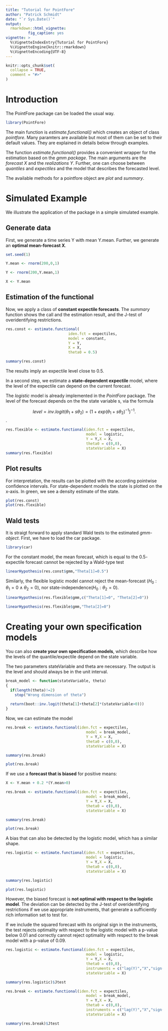 ```yaml
---
title: "Tutorial for PointFore"
author: "Patrick Schmidt"
date: "`r Sys.Date()`"
output: 
  rmarkdown::html_vignette:
          fig_caption: yes
vignette: >
  %\VignetteIndexEntry{Tutorial for PointFore}
  %\VignetteEngine{knitr::rmarkdown}
  %\VignetteEncoding{UTF-8}
---
```


```r
knitr::opts_chunk$set(
  collapse = TRUE,
  comment = "#>"
)
```


# Introduction

The PointFore package can be loaded the usual way.

```r
library(PointFore)
```

The main function is *estimate.functional()* which creates an object of class *pointfore*. Many paramters are available but most of them can be set to their default values. They are explained in details below through examples.

The function *estimate.functional()* provides a convenient wrapper for the estimation based on the *gmm package*. The main arguments are the *forecast X* and the *realizations Y*. Further, one can choose between *quantiles* and *expectiles* and the model that describes the forecasted level.

The available methods for a pointfore object are *plot* and *summary*.


# Simulated Example

We illustrate the application of the package in a simple simulated example.

## Generate data

First, we generate a time series Y with mean Y.mean. Further, we generate an **optimal mean-forecast X**.

```r
set.seed(1)

Y.mean <- rnorm(200,0,1)

Y <- rnorm(200,Y.mean,1)

X <- Y.mean
```

## Estimation of the functional

Now, we apply a class of **constant expectile forecasts**. The *summary* function shows the call and the estimation result, and the J-test of overidentifying restrictions.

```r
res.const <- estimate.functional(
                            iden.fct = expectiles,
                            model = constant,
                            Y = Y,
                            X = X,
                            theta0 = 0.5)

summary(res.const)
```

The results imply an expectile level close to 0.5. 



In a second step, we estimate a **state-dependent expectile** model, where the level of the expectile can depend on the current forecast.

The *logistic* model is already implemented in the *PointFore* package. The level of the forecast depends on the the state variable s, via the formula

$$ level = inv.logit(\theta_1 + s \theta_2)= (1+exp(\theta_1 + s \theta_2)^{-1})^{-1}. $$.

```r
res.flexible <- estimate.functional(iden.fct = expectiles,
                                    model = logistic,
                                    Y = Y,X = X,
                                    theta0 = c(0,0),
                                    stateVariable = X)
summary(res.flexible)
```


## Plot results

For interpretation, the results can be plotted with the according pointwise confidence intervals. For state-dependent models the state is plotted on the x-axis. In green, we see a density estimate of the state.

```r
plot(res.const)
plot(res.flexible)
```


## Wald tests

It is straigt forward to apply standard Wald tests to the estimated *gmm-object*. First, we have to load the car package.

```r
library(car)
```

For the constant model, the mean forecast, which is equal to the $0.5$-expectile forecast cannot be rejected by a Wald-type test

```r
linearHypothesis(res.const$gmm,"Theta[1]=0.5")
```


Similarly, the flexible logistic model cannot reject the mean-forecast ($H_0: \theta_1=0 \wedge \theta_2 =0$), nor state-independence($H_0: \theta_2 =0$).

```r
linearHypothesis(res.flexible$gmm,c("Theta[1]=0", "Theta[2]=0"))

linearHypothesis(res.flexible$gmm,"Theta[2]=0")
```




# Creating your own specification models

You can also **create your own specification models**, which describe how the levels of the quantile/expectile depend on the state variable.

The two parameters stateVariable and theta are necessary. The output is the level and should always be in the unit interval.

```r
break_model <- function(stateVariable, theta)
{
  if(length(theta)!=2)
    stop("Wrong dimension of theta")
  
  return(boot::inv.logit(theta[1]+theta[2]*(stateVariable>0)))
}
```

Now, we can estimate the model

```r
res.break <- estimate.functional(iden.fct = expectiles,
                                    model = break_model,
                                    Y = Y,X = X,
                                    theta0 = c(0,0),
                                    stateVariable = X)

summary(res.break)

plot(res.break)
```


If we use a **forecast that is biased** for positive means:

```r
X <- Y.mean + 0.2 *(Y.mean>0)

res.break <- estimate.functional(iden.fct = expectiles,
                                    model = break_model,
                                    Y = Y,X = X,
                                    theta0 = c(0,0),
                                    stateVariable = X)

summary(res.break)

plot(res.break)
```

A bias that can also be detected by the logistic model, which has a similar shape.

```r
res.logistic <- estimate.functional(iden.fct = expectiles,
                                    model = logistic,
                                    Y = Y,X = X,
                                    theta0 = c(0,0),
                                    stateVariable = X)

summary(res.logistic)

plot(res.logistic)
```

However, the biased forecast is **not optimal with respect to the logistic model**. The deviation can be detected by the J-test of overidentifying restrictions if we use appropriate instruments, that generate a sufficiently rich information set to test for.

If we include the squared forecast with its original sign in the instruments, the test rejects optimality with respect to the logistic model with a p-value below 0.01 and correctly cannot reject optimality with respect to the break model with a p-value of 0.09.


```r
res.logistic <- estimate.functional(iden.fct = expectiles,
                                    model = logistic,
                                    Y = Y,X = X,
                                    theta0 = c(0,0),
                                    instruments = c("lag(Y)","X","sign(X)*X^2"),
                                    stateVariable = X)

summary(res.logistic)$Jtest

res.break <- estimate.functional(iden.fct = expectiles,
                                    model = break_model,
                                    Y = Y,X = X,
                                    theta0 = c(0,0),
                                    instruments = c("lag(Y)","X","sign(X)*X^2"),
                                    stateVariable = X)

summary(res.break)$Jtest
```
